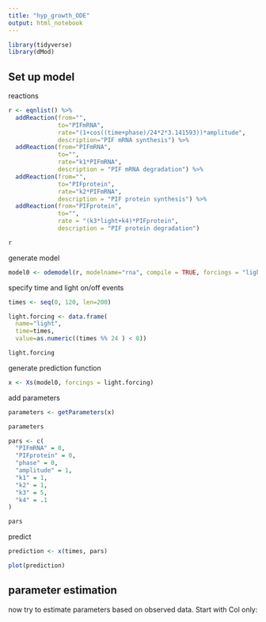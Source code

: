 ```yaml
---
title: "hyp_growth_ODE"
output: html_notebook
---
```


```r
library(tidyverse)
library(dMod)
```


## Set up model

reactions
```r
r <- eqnlist() %>%
  addReaction(from="",
              to="PIFmRNA",
              rate="(1+cos((time+phase)/24*2*3.141593))*amplitude",
              description="PIF mRNA synthesis") %>%
  addReaction(from="PIFmRNA",
              to="",
              rate="k1*PIFmRNA",
              description = "PIF mRNA degradation") %>%
  addReaction(from="",
              to="PIFprotein",
              rate="k2*PIFmRNA",
              description = "PIF protein synthesis") %>%
  addReaction(from="PIFprotein",
              to="",
              rate = "(k3*light+k4)*PIFprotein",
              description = "PIF protein degradation")

r
```

generate model

```r
model0 <- odemodel(r, modelname="rna", compile = TRUE, forcings = "light")
```


specify time and light on/off events

```r
times <- seq(0, 120, len=200)

light.forcing <- data.frame(
  name="light",
  time=times,
  value=as.numeric((times %% 24 ) < 8))

light.forcing
```

generate prediction function
```r
x <- Xs(model0, forcings = light.forcing)
```


add parameters

```r
parameters <- getParameters(x)

parameters

pars <- c(
  "PIFmRNA" = 0,
  "PIFprotein" = 0,
  "phase" = 0,
  "amplitude" = 1,
  "k1" = 1,
  "k2" = 1,
  "k3" = 5,
  "k4" = .1
)

pars

```


predict
```r
prediction <- x(times, pars)

plot(prediction)
```


## parameter estimation

now try to estimate parameters based on observed data.  Start with Col only:



